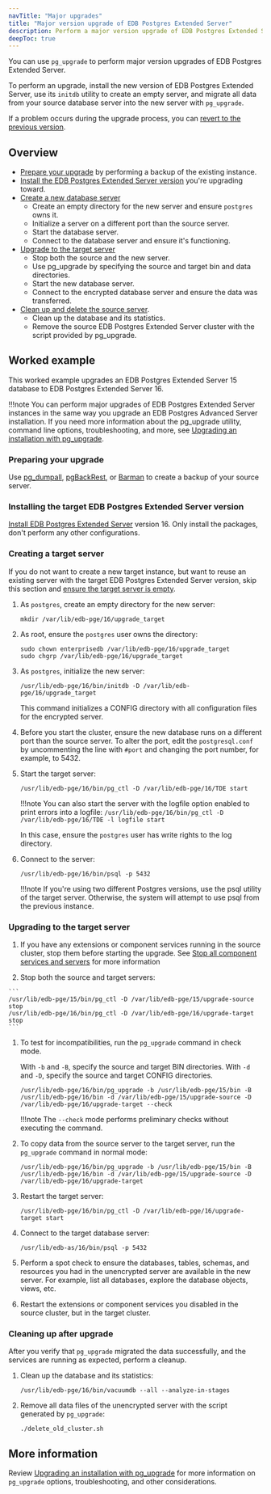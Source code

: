```yaml
---
navTitle: "Major upgrades"
title: "Major version upgrade of EDB Postgres Extended Server"
description: Perform a major version upgrade of EDB Postgres Extended Server. 
deepToc: true 
---
```


You can use `pg_upgrade` to perform major version upgrades of EDB Postgres Extended Server.

To perform an upgrade, install the new version of EDB Postgres Extended Server, use its `initdb` utility to create an empty server, and migrate all data from your source database server into the new server with `pg_upgrade`. 

If a problem occurs during the upgrade process, you can [revert to the previous version](/epas/latest/upgrading/04_upgrading_an_installation_with_pg_upgrade/06_reverting_to_the_old_cluster/#reverting_to_the_old_cluster).

## Overview 

- [Prepare your upgrade](#preparing-your-upgrade) by performing a backup of the existing instance.
- [Install the EDB Postgres Extended Server version](#installing-the-target-edb-postgres-extended-server-version) you're upgrading toward.
- [Create a new database server](#creating-a-target-server)
    - Create an empty directory for the new server and ensure `postgres` owns it.
    - Initialize a server on a different port than the source server.
    - Start the database server.
    - Connect to the database server and ensure it's functioning.
- [Upgrade to the target server](#upgrading-to-the-target-server)
    - Stop both the source and the new server. 
    - Use pg_upgrade by specifying the source and target bin and data directories. 
    - Start the new database server. 
    - Connect to the encrypted database server and ensure the data was transferred. 
- [Clean up and delete the source server](#cleaning-up-after-upgrade).
    - Clean up the database and its statistics. 
    - Remove the source EDB Postgres Extended Server cluster with the script provided by pg_upgrade. 

## Worked example

This worked example upgrades an EDB Postgres Extended Server 15 database to EDB Postgres Extended Server 16. 

!!!note 
   You can perform major upgrades of EDB Postgres Extended Server instances in the same way you upgrade an EDB Postgres Advanced Server installation. If you need more information about the pg_upgrade utility, command line options, troubleshooting, and more, see [Upgrading an installation with pg_upgrade](/epas/latest/upgrading/04_upgrading_an_installation_with_pg_upgrade/).

### Preparing your upgrade 

Use [pg_dumpall](https://www.postgresql.org/docs/current/app-pg-dumpall.html), [pgBackRest](/supported-open-source/pgbackrest/), or [Barman](/supported-open-source/barman/) to create a backup of your source server. 

### Installing the target EDB Postgres Extended Server version

[Install EDB Postgres Extended Server](../installing/) version 16. Only install the packages, don't perform any other configurations.

### Creating a target server 

If you do not want to create a new target instance, but want to reuse an existing server with the target EDB Postgres Extended Server version, skip this section and [ensure the target server is empty](/epas/latest/upgrading/04_upgrading_an_installation_with_pg_upgrade/03_upgrading_to_advanced_server/#step-2---empty-the-target-database). 

1.  As `postgres`, create an empty directory for the new server: 
  
    ```
    mkdir /var/lib/edb-pge/16/upgrade_target 
    ```

1.  As root, ensure the `postgres` user owns the directory:

    ```
    sudo chown enterprisedb /var/lib/edb-pge/16/upgrade_target
    sudo chgrp /var/lib/edb-pge/16/upgrade_target
    ```

1.  As `postgres`, initialize the new server: 
    
    ```
    /usr/lib/edb-pge/16/bin/initdb -D /var/lib/edb-pge/16/upgrade_target
    ```

    This command initializes a CONFIG directory with all configuration files for the encrypted server.

1.  Before you start the cluster, ensure the new database runs on a different port than the source server. To alter the port, edit the `postgresql.conf` by uncommenting the line with `#port` and changing the port number, for example, to 5432. 

1.  Start the target server: 

    ```
    /usr/lib/edb-pge/16/bin/pg_ctl -D /var/lib/edb-pge/16/TDE start
    ```

    !!!note 
       You can also start the server with the logfile option enabled to print errors into a logfile: 
       `/usr/lib/edb-pge/16/bin/pg_ctl -D /var/lib/edb-pge/16/TDE -l logfile start` 

       In this case, ensure the `postgres` user has write rights to the log directory. 

1.  Connect to the server: 

    ```
    /usr/lib/edb-pge/16/bin/psql -p 5432
    ```

    !!!note
       If you're using two different Postgres versions, use the psql utility of the target server. Otherwise, the system will attempt to use psql from the previous instance.

### Upgrading to the target server

1.  If you have any extensions or component services running in the source cluster, stop them before starting the upgrade. See [Stop all component services and servers](/epas/latest/upgrading/04_upgrading_an_installation_with_pg_upgrade/03_upgrading_to_advanced_server/#step-4---stop-all-component-services-and-servers) for more information

1.   Stop both the source and target servers:
    
    ```
    /usr/lib/edb-pge/15/bin/pg_ctl -D /var/lib/edb-pge/15/upgrade-source stop
    /usr/lib/edb-pge/16/bin/pg_ctl -D /var/lib/edb-pge/16/upgrade-target stop
    ```

1.  To test for incompatibilities, run the `pg_upgrade` command in check mode. 
    
    With `-b` and `-B`, specify the source and target BIN directories. With `-d` and `-D`, specify the source and target CONFIG directories. 

    ```  
    /usr/lib/edb-pge/16/bin/pg_upgrade -b /usr/lib/edb-pge/15/bin -B /usr/lib/edb-pge/16/bin -d /var/lib/edb-pge/15/upgrade-source -D /var/lib/edb-pge/16/upgrade-target --check
    ```

    !!!note
       The `--check` mode performs preliminary checks without executing the command.

1.  To copy data from the source server to the target server, run the `pg_upgrade` command in normal mode: 

    ```
    /usr/lib/edb-pge/16/bin/pg_upgrade -b /usr/lib/edb-pge/15/bin -B /usr/lib/edb-pge/16/bin -d /var/lib/edb-pge/15/upgrade-source -D /var/lib/edb-pge/16/upgrade-target
    ```

1.  Restart the target server: 

    ```
    /usr/lib/edb-pge/16/bin/pg_ctl -D /var/lib/edb-pge/16/upgrade-target start
    ```

1.  Connect to the target database server:

    ```
    /usr/lib/edb-as/16/bin/psql -p 5432
    ```

1.  Perform a spot check to ensure the databases, tables, schemas, and resources you had in the unencrypted server are available in the new server. For example, list all databases, explore the database objects, views, etc.

1.  Restart the extensions or component services you disabled in the source cluster, but in the target cluster. 

### Cleaning up after upgrade 

After you verify that `pg_upgrade` migrated the data successfully, and the services are running as expected, perform a cleanup. 

1.  Clean up the database and its statistics: 

    ```
    /usr/lib/edb-pge/16/bin/vacuumdb --all --analyze-in-stages
    ```

1.  Remove all data files of the unencrypted server with the script generated by `pg_upgrade`:

    ```
    ./delete_old_cluster.sh
    ```

## More information 

Review [Upgrading an installation with pg_upgrade](/epas/latest/upgrading/04_upgrading_an_installation_with_pg_upgrade/) for more information on `pg_upgrade` options, troubleshooting, and other considerations. 